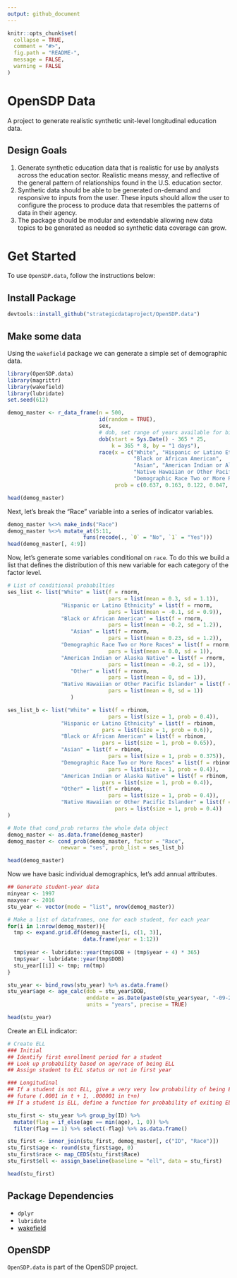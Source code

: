 ```yaml
---
output: github_document
---
```


<!-- README.md is generated from README.Rmd. Please edit that file -->

```r
knitr::opts_chunk$set(
  collapse = TRUE,
  comment = "#>",
  fig.path = "README-",
  message = FALSE,
  warning = FALSE
)
```

# OpenSDP Data

A project to generate realistic synthetic unit-level longitudinal education data. 

## Design Goals

1. Generate synthetic education data that is realistic for use by analysts across the education sector. 
 Realistic means messy, and reflective of the general pattern of relationships found in the U.S. education 
 sector. 
2. Synthetic data should be able to be generated on-demand and responsive to inputs from the user. These 
 inputs should allow the user to configure the process to produce data that resembles the patterns of data 
 in their agency. 
3. The package should be modular and extendable allowing new data topics to be generated as needed so synthetic 
 data coverage can grow. 

# Get Started

To use `OpenSDP.data`, follow the instructions below:

## Install Package

```r
devtools::install_github("strategicdataproject/OpenSDP.data")
```

## Make some data

Using the `wakefield` package we can generate a simple set of demographic data. 

```r
library(OpenSDP.data)
library(magrittr)
library(wakefield)
library(lubridate)
set.seed(612)

demog_master <- r_data_frame(n = 500, 
                             id(random = TRUE), 
                             sex, 
                             # dob, set range of years available for birth
                             dob(start = Sys.Date() - 365 * 25, 
                                 k = 365 * 8, by = "1 days"), 
                             race(x = c("White", "Hispanic or Latino Ethnicity", 
                                        "Black or African American", 
                                        "Asian", "American Indian or Alaska Native", 
                                        "Native Hawaiian or Other Pacific Islander", 
                                        "Demographic Race Two or More Races"), 
                                  prob = c(0.637, 0.163, 0.122, 0.047, .007, .0015, .021)))

head(demog_master)
```

Next, let's break the "Race" variable into a series of indicator variables.

```r
demog_master %<>% make_inds("Race")
demog_master %<>% mutate_at(5:11, 
                        funs(recode(., `0` = "No", `1` = "Yes")))
head(demog_master[, 4:9])
```

Now, let's generate some variables conditional on `race`. To do this we build a 
list that defines the distribution of this new variable for each category of 
the factor level. 

```r
# List of conditional probabilties
ses_list <- list("White" = list(f = rnorm, 
                                pars = list(mean = 0.3, sd = 1.1)), 
                 "Hispanic or Latino Ethnicity" = list(f = rnorm, 
                                pars = list(mean = -0.1, sd = 0.9)),
                 "Black or African American" = list(f = rnorm, 
                                pars = list(mean = -0.2, sd = 1.2)), 
                    "Asian" = list(f = rnorm, 
                                pars = list(mean = 0.23, sd = 1.2)), 
                 "Demographic Race Two or More Races" = list(f = rnorm, 
                                pars = list(mean = 0.0, sd = 1)), 
                 "American Indian or Alaska Native" = list(f = rnorm, 
                                pars = list(mean = -0.2, sd = 1)), 
                    "Other" = list(f = rnorm, 
                                pars = list(mean = 0, sd = 1)),
                 "Native Hawaiian or Other Pacific Islander" = list(f = rnorm, 
                                pars = list(mean = 0, sd = 1))
                    )

ses_list_b <- list("White" = list(f = rbinom, 
                                pars = list(size = 1, prob = 0.4)), 
                 "Hispanic or Latino Ethnicity" = list(f = rbinom, 
                              pars = list(size = 1, prob = 0.6)),
                 "Black or African American" = list(f = rbinom, 
                              pars = list(size = 1, prob = 0.65)), 
                 "Asian" = list(f = rbinom, 
                                pars = list(size = 1, prob = 0.375)), 
                 "Demographic Race Two or More Races" = list(f = rbinom, 
                                pars = list(size = 1, prob = 0.4)), 
                 "American Indian or Alaska Native" = list(f = rbinom, 
                              pars = list(size = 1, prob = 0.4)), 
                 "Other" = list(f = rbinom, 
                                pars = list(size = 1, prob = 0.4)),
                 "Native Hawaiian or Other Pacific Islander" = list(f = rbinom, 
                                  pars = list(size = 1, prob = 0.4))
)

# Note that cond_prob returns the whole data object
demog_master <- as.data.frame(demog_master)
demog_master <- cond_prob(demog_master, factor = "Race", 
                 newvar = "ses", prob_list = ses_list_b)

head(demog_master)
```

Now we have basic individual demographics, let's add annual attributes. 

```r
## Generate student-year data
minyear <- 1997
maxyear <- 2016
stu_year <- vector(mode = "list", nrow(demog_master))

# Make a list of dataframes, one for each student, for each year
for(i in 1:nrow(demog_master)){
  tmp <- expand.grid.df(demog_master[i, c(1, 3)], 
                        data.frame(year = 1:12))
  
  tmp$year <- lubridate::year(tmp$DOB + (tmp$year + 4) * 365)
  tmp$year - lubridate::year(tmp$DOB)
  stu_year[[i]] <- tmp; rm(tmp)
}

stu_year <- bind_rows(stu_year) %>% as.data.frame()
stu_year$age <- age_calc(dob = stu_year$DOB, 
                         enddate = as.Date(paste0(stu_year$year, "-09-21")),
                         units = "years", precise = TRUE)

head(stu_year)
```

Create an ELL indicator:

```r
# Create ELL
### Initial
## Identify first enrollment period for a student
## Look up probability based on age/race of being ELL
## Assign student to ELL status or not in first year

### Longitudinal
## If a student is not ELL, give a very very low probability of being ELL in the 
## future (.0001 in t + 1, .000001 in t+n)
## If a student is ELL, define a function for probability of exiting ELL status

stu_first <- stu_year %>% group_by(ID) %>% 
  mutate(flag = if_else(age == min(age), 1, 0)) %>% 
  filter(flag == 1) %>% select(-flag) %>% as.data.frame()

stu_first <- inner_join(stu_first, demog_master[, c("ID", "Race")])
stu_first$age <- round(stu_first$age, 0)
stu_first$race <- map_CEDS(stu_first$Race)
stu_first$ell <- assign_baseline(baseline = "ell", data = stu_first)

head(stu_first)
```


## Package Dependencies

- `dplyr`
- `lubridate`
- [wakefield](https://www.github.com/trinker/wakefield)


## OpenSDP

`OpenSDP.data` is part of the OpenSDP project. 
